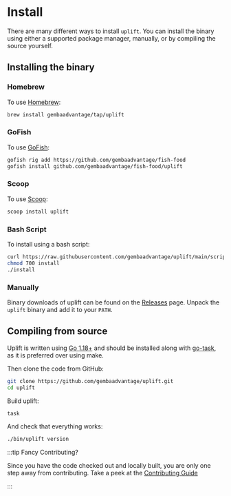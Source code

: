 # Install

There are many different ways to install `uplift`. You can install the binary using either a supported package manager, manually, or by compiling the source yourself.

## Installing the binary

### Homebrew

To use [Homebrew](https://brew.sh/):

```sh
brew install gembaadvantage/tap/uplift
```

### GoFish

To use [GoFish](https://gofi.sh/):

```sh
gofish rig add https://github.com/gembaadvantage/fish-food
gofish install github.com/gembaadvantage/fish-food/uplift
```

### Scoop

To use [Scoop](https://scoop.sh/):

```sh
scoop install uplift
```

### Bash Script

To install using a bash script:

```sh
curl https://raw.githubusercontent.com/gembaadvantage/uplift/main/scripts/install > install
chmod 700 install
./install
```

### Manually

Binary downloads of uplift can be found on the [Releases](https://github.com/gembaadvantage/uplift/releases) page. Unpack the `uplift` binary and add it to your `PATH`.

## Compiling from source

Uplift is written using [Go 1.18+](https://go.dev/doc/install) and should be installed along with [go-task](https://taskfile.dev/#/installation), as it is preferred over using make.

Then clone the code from GitHub:

```sh
git clone https://github.com/gembaadvantage/uplift.git
cd uplift
```

Build uplift:

```sh
task
```

And check that everything works:

```sh
./bin/uplift version
```

:::tip Fancy Contributing?

Since you have the code checked out and locally built, you are only one step away from contributing. Take a peek at the [Contributing Guide](https://github.com/gembaadvantage/uplift/blob/main/CONTRIBUTING.md)

:::
